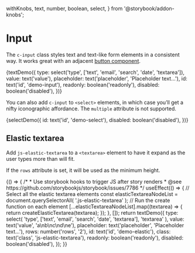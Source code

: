   withKnobs,
  text,
  number,
  boolean,
  select,
} from '@storybook/addon-knobs';

<Meta title="Components/Input" decorators={[withKnobs]} />

# Input

The `c-input` class styles text and text-like form elements in a consistent way. It works great with an adjacent [button component](/?path=/story/components-button--elements).

<Preview>
  <Story name="Text Elements" height="200px">
    {textDemo({
      type: select('type', ['text', 'email', 'search', 'date', 'textarea']),
      value: text('value'),
      placeholder: text('placeholder', 'Placeholder text…'),
      id: text('id', 'demo-input'),
      readonly: boolean('readonly'),
      disabled: boolean('disabled'),
    })}
  </Story>
</Preview>

You can also add `c-input` to `<select>` elements, in which case you’ll get a nifty iconographic affordance. The `multiple` attribute is not supported.

<Preview>
  <Story name="Select Element" height="200px">
    {selectDemo({
      id: text('id', 'demo-select'),
      disabled: boolean('disabled'),
    })}
  </Story>
</Preview>

## Elastic textarea

Add `js-elastic-textarea` to a `<textarea>` element to have it expand as the user types more than will fit.

If the `rows` attribute is set, it will be used as the minimum height.

<Preview>
  <Story name="Elastic Textarea" height="200px">
    {() => {
      /*
       * Use storybook hooks to trigger JS after story renders
       * @see https://github.com/storybookjs/storybook/issues/7786
       */
      useEffect(() => {
        // Select all the elastic textarea elements
        const elasticTextareaNodeList = document.querySelectorAll(
          '.js-elastic-textarea'
        );
        // Run the create function on each element
        [...elasticTextareaNodeList].map((textarea) => {
          return createElasticTextarea(textarea);
        });
      }, []);
      return textDemo({
        type: select(
          'type',
          ['text', 'email', 'search', 'date', 'textarea'],
          'textarea'
        ),
        value: text('value', 'a\nb\nc\nd\ne'),
        placeholder: text('placeholder', 'Placeholder text…'),
        rows: number('rows', '2'),
        id: text('id', 'demo-elastic'),
        class: text('class', 'js-elastic-textarea'),
        readonly: boolean('readonly'),
        disabled: boolean('disabled'),
      });
    }}
  </Story>
</Preview>
